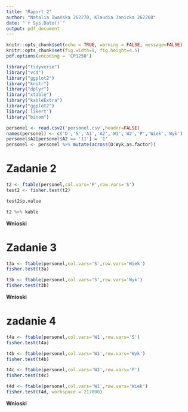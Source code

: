```yaml
---
title: "Raport 2"
author: "Natalia Iwańska 262270, Klaudia Janicka 262268"
date: "`r Sys.Date()`"
output: pdf_document
---
```


```r
knitr::opts_chunk$set(echo = TRUE, warning = FALSE, message=FALSE)
knitr::opts_chunk$set(fig.width=8, fig.height=4.5) 
pdf.options(encoding = 'CP1250')
```

```r
library("tidyverse")
library("vcd")
library("ggplot2")
library("knitr")
library("dplyr")
library("xtable")
library("kableExtra")
library("ggplot2")
library('likert')
library("binom")
```

```r
personel <- read.csv2('personel.csv',header=FALSE)
names(personel) <- c('D','S','A1','A2','W1','W2','P','Wiek','Wyk')
personel$A2[personel$A2 == '11'] = '1'
personel <- personel %>% mutate(across(D:Wyk,as.factor))
```

# Zadanie 2

```r
t2 <- ftable(personel,col.vars='P',row.vars='S')
test2 <- fisher.test(t2)

test2$p.value
```

```r
t2 %>% kable
```


**Wnioski**


# Zadanie 3

```r
t3a <- ftable(personel,col.vars='S',row.vars='Wiek')
fisher.test(t3a)

t3b <- ftable(personel,col.vars='S',row.vars='Wyk')
fisher.test(t3b)
```

**Wnioski**


# zadanie 4

```r
t4a <- ftable(personel,col.vars='W1',row.vars='S')
fisher.test(t4a)

t4b <- ftable(personel,col.vars='W1',row.vars='Wyk')
fisher.test(t4b)

t4c <- ftable(personel,col.vars='W1',row.vars='P')
fisher.test(t4c)

t4d <- ftable(personel,col.vars='W1',row.vars='Wiek')
fisher.test(t4d, workspace = 217000)
```

**Wnioski**


